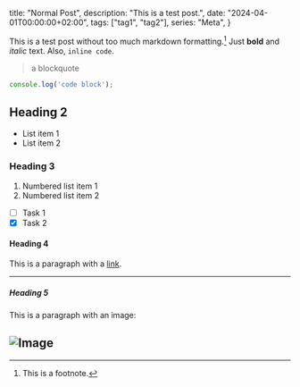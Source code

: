   title: "Normal Post",
  description: "This is a test post.",
  date: "2024-04-01T00:00:00+02:00",
  tags: ["tag1", "tag2"],
  series: "Meta",
}

This is a test post without too much markdown formatting.[^1] Just **bold** and *italic* text. Also, `inline code`.

> a blockquote

```js
console.log('code block');
```

## Heading 2

- List item 1
- List item 2

### Heading 3

1. Numbered list item 1
2. Numbered list item 2

- [ ] Task 1
- [x] Task 2

#### Heading 4

This is a paragraph with a [link](https://example.com).

---

##### Heading 5

This is a paragraph with an image:

![Image](https://www.vmcdn.ca/f/files/via/import/2019/09/05094813_science-world-vancouver.jpg;w=960
)
---
[^1]: This is a footnote.